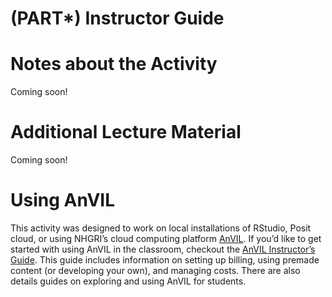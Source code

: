 # (PART\*) Instructor Guide {-}

# Notes about the Activity

Coming soon!

# Additional Lecture Material

Coming soon!

# Using AnVIL

This activity was designed to work on local installations of RStudio, Posit cloud, or using NHGRI's cloud computing platform [AnVIL](https://anvil.terra.bio/). If you'd like to get started with using AnVIL in the classroom, checkout the [AnVIL Instructor's Guide](https://jhudatascience.org/AnVIL_Book_Instructor_Guide/index.html). This guide includes information on setting up billing, using premade content (or developing your own), and managing costs. There are also details guides on exploring and using AnVIL for students. 
